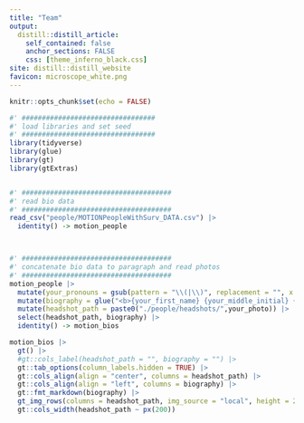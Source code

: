 ```yaml
---
title: "Team"
output:
  distill::distill_article:
    self_contained: false
    anchor_sections: FALSE
    css: [theme_inferno_black.css]
site: distill::distill_website
favicon: microscope_white.png
---
```


```r

knitr::opts_chunk$set(echo = FALSE)

```

```r

#' #################################
#' load libraries and set seed
#' #################################
library(tidyverse)
library(glue)
library(gt)
library(gtExtras)


#' #####################################
#' read bio data
#' #####################################
read_csv("people/MOTIONPeopleWithSurv_DATA.csv") |> 
  identity() -> motion_people



#' #####################################
#' concatenate bio data to paragraph and read photos
#' #####################################
motion_people |> 
  mutate(your_pronouns = gsub(pattern = "\\(|\\)", replacement = "", x = your_pronouns)) |> 
  mutate(biography = glue("<b>{your_first_name} {your_middle_initial} {your_last_name}, {your_credentials}</b> ({your_pronouns}) is {your_title} at the University of Pennsylvania. {your_work_background} {your_focus} {your_interests} Additional information can be found at: {your_website}", .na = "")) |>
  mutate(headshot_path = paste0("./people/headshots/",your_photo)) |> 
  select(headshot_path, biography) |> 
  identity() -> motion_bios

motion_bios |> 
  gt() |> 
  #gt::cols_label(headshot_path = "", biography = "") |> 
  gt::tab_options(column_labels.hidden = TRUE) |> 
  gt::cols_align(align = "center", columns = headshot_path) |> 
  gt::cols_align(align = "left", columns = biography) |> 
  gt::fmt_markdown(biography) |> 
  gt_img_rows(columns = headshot_path, img_source = "local", height = 200) |> 
  gt::cols_width(headshot_path ~ px(200))



```


 <br>

 <br>

 <br>
